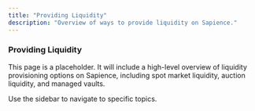 ```yaml
---
title: "Providing Liquidity"
description: "Overview of ways to provide liquidity on Sapience."
---
```


### Providing Liquidity

This page is a placeholder. It will include a high-level overview of liquidity provisioning options on Sapience, including spot market liquidity, auction liquidity, and managed vaults.

Use the sidebar to navigate to specific topics.


